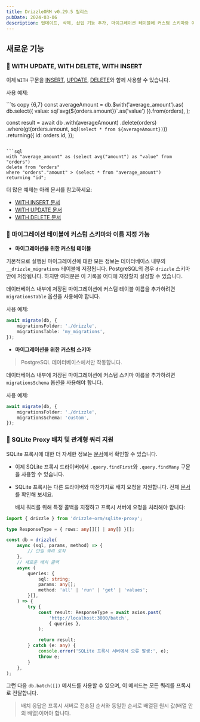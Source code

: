 ```yaml
---
title: DrizzleORM v0.29.5 릴리스
pubDate: 2024-03-06
description: 업데이트, 삭제, 삽입 기능 추가, 마이그레이션 테이블에 커스텀 스키마와 이름 지정 가능, SQLite 프록시 배치 및 관계형 쿼리 지원.
---
```



## 새로운 기능

### 🎉 WITH UPDATE, WITH DELETE, WITH INSERT

이제 `WITH` 구문을 [INSERT](/docs/insert#with-insert-clause), [UPDATE](/docs/update#with-update-clause), [DELETE](/docs/delete#with-delete-clause)와 함께 사용할 수 있습니다.

사용 예제:

<Section>
```ts copy {6,7}
const averageAmount = db.$with('average_amount').as(
	db.select({ value: sql`avg(${orders.amount})`.as('value') }).from(orders),
);

const result = await db
	.with(averageAmount)
	.delete(orders)
	.where(gt(orders.amount, sql`(select * from ${averageAmount})`))
	.returning({
		id: orders.id,
	});
```

```sql
with "average_amount" as (select avg("amount") as "value" from "orders") 
delete from "orders" 
where "orders"."amount" > (select * from "average_amount") 
returning "id";
```
</Section>

더 많은 예제는 아래 문서를 참고하세요:

- [WITH INSERT 문서](/docs/insert#with-insert-clause)
- [WITH UPDATE 문서](/docs/update#with-update-clause)
- [WITH DELETE 문서](/docs/delete#with-delete-clause)


### 🎉 마이그레이션 테이블에 커스텀 스키마와 이름 지정 가능

- **마이그레이션을 위한 커스텀 테이블**

기본적으로 실행된 마이그레이션에 대한 모든 정보는 데이터베이스 내부의 `__drizzle_migrations` 테이블에 저장됩니다. PostgreSQL의 경우 `drizzle` 스키마 안에 저장됩니다. 하지만 여러분은 이 기록을 어디에 저장할지 설정할 수 있습니다.

데이터베이스 내부에 저장된 마이그레이션에 커스텀 테이블 이름을 추가하려면 `migrationsTable` 옵션을 사용해야 합니다.

사용 예제:

```ts copy {3}
await migrate(db, {
	migrationsFolder: './drizzle',
	migrationsTable: 'my_migrations',
});
```

- **마이그레이션을 위한 커스텀 스키마**

> PostgreSQL 데이터베이스에서만 작동합니다.

데이터베이스 내부에 저장된 마이그레이션에 커스텀 스키마 이름을 추가하려면 `migrationsSchema` 옵션을 사용해야 합니다.

사용 예제:

```ts copy {3}
await migrate(db, {
	migrationsFolder: './drizzle',
	migrationsSchema: 'custom',
});
```


### 🎉 SQLite Proxy 배치 및 관계형 쿼리 지원

SQLite 프록시에 대한 더 자세한 정보는 [문서](/docs/get-started-sqlite#http-proxy)에서 확인할 수 있습니다.

- 이제 SQLite 프록시 드라이버에서 `.query.findFirst`와 `.query.findMany` 구문을 사용할 수 있습니다.

- SQLite 프록시는 다른 드라이버와 마찬가지로 배치 요청을 지원합니다. 전체 [문서](/docs/batch-api)를 확인해 보세요.

  배치 쿼리를 위해 특정 콜백을 지정하고 프록시 서버에 요청을 처리해야 합니다:

```ts
import { drizzle } from 'drizzle-orm/sqlite-proxy';

type ResponseType = { rows: any[][] | any[] }[];

const db = drizzle(
	async (sql, params, method) => {
		// 단일 쿼리 로직
	},
	// 새로운 배치 콜백
	async (
		queries: {
			sql: string;
			params: any[];
			method: 'all' | 'run' | 'get' | 'values';
		}[],
	) => {
		try {
			const result: ResponseType = await axios.post(
				'http://localhost:3000/batch',
				{ queries },
			);

			return result;
		} catch (e: any) {
			console.error('SQLite 프록시 서버에서 오류 발생:', e);
			throw e;
		}
	},
);
```

그런 다음 `db.batch([])` 메서드를 사용할 수 있으며, 이 메서드는 모든 쿼리를 프록시로 전달합니다.

> 배치 응답은 프록시 서버로 전송된 순서와 동일한 순서로 배열된 원시 값(배열 안의 배열)이어야 합니다.


